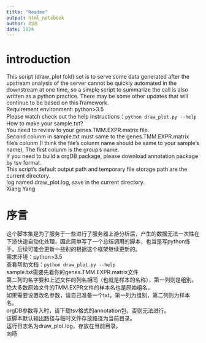 ```yaml
---
title: "Readme"
output: html_notebook
author: 向旸
date: 2024
---
```

# introduction
This script (draw_plot fold) set is to serve some data generated after the upstream analysis of the server cannot be quickly automated in the downstream at one time, so a simple script to summarize the call is also written as a python practice. There may be some other updates that will continue to be based on this framework.\
Requirement environment: python>3.5\
Please watch check out the help instructions：`python draw_plot.py --help`\
How to make your sample.txt?\
You need to review to your genes.TMM.EXPR.matrix file.\
Second colunm in sample.txt must same to the genes.TMM.EXPR.matrix file's colunm (I think the file's colunm name should be same to your sample's name), The first colunm is the group's name.\
If you need to build a orgDB package, please download annotation package by tsv format.\
This script's default output path and temporary file storage path are the current directory.\
log named draw_plot.log, save in the current directory.\
Xiang Yang\

# 序言
这个脚本集是为了服务于一些进行了服务器上游分析后，产生的数据无法一次性在下游快速自动化处理，因此简单写了一个总结调用的脚本，也当是写python练手。后续可能会更新一些别的根据这个框架继续更新的。\
需求环境：python>3.5\
查看帮助文档：`python draw_plot.py --help`\
sample.txt需要先看你的genes.TMM.EXPR.matrix文件\
第二列的名字要和上述文件的列名相同（也就是样本的名称），第一列则是组别。绝大多数原始文件的TMM.EXPR文件的样本名也是原始组名。\
如果需要设置改名参数，请自己准备一个txt，第一列为组别，第二列则为样本名。\
orgDB参数导入时，请下载tsv格式的annotation包，否则无法进行。\
该脚本默认输出路径与临时文件存放路径为当前目录。\
运行日志名为draw_plot.log，存放在当前目录。\
向旸\